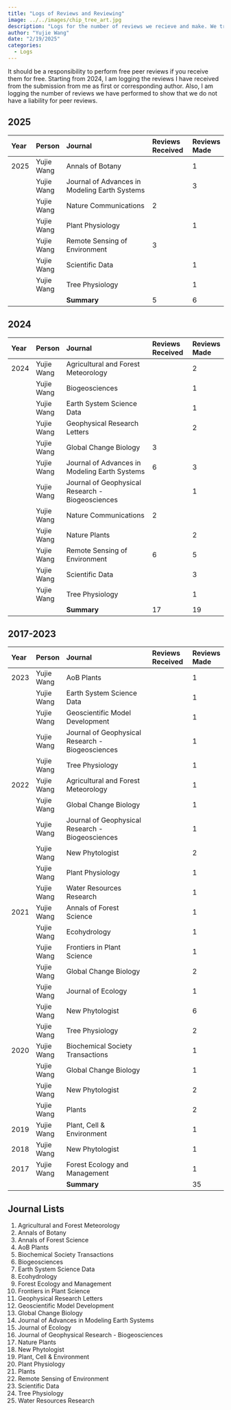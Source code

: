 ```yaml
---
title: "Logs of Reviews and Reviewing"
image: ../../images/chip_tree_art.jpg
description: "Logs for the number of reviews we recieve and make. We try to balance the two!"
author: "Yujie Wang"
date: "2/19/2025"
categories:
  - Logs
---
```


It should be a responsibility to perform free peer reviews if you receive them for free. Starting from 2024, I am logging the reviews I have received from the submission from me as first or corresponding author. Also, I am logging the number of reviews we have performed to show that we do not have a liability for peer reviews.

## 2025

| **Year** | **Person**  | **Journal**                                      | **Reviews Received** | **Reviews Made** |
|:---------|:------------|:-------------------------------------------------|:---------------------|:-----------------|
| 2025     | Yujie Wang  | Annals of Botany                                 |                      | 1                |
|          | Yujie Wang  | Journal of Advances in Modeling Earth Systems    |                      | 3                |
|          | Yujie Wang  | Nature Communications                            | 2                    |                  |
|          | Yujie Wang  | Plant Physiology                                 |                      | 1                |
|          | Yujie Wang  | Remote Sensing of Environment                    | 3                    |                  |
|          | Yujie Wang  | Scientific Data                                  |                      | 1                |
|          | Yujie Wang  | Tree Physiology                                  |                      | 1                |
|          |             | **Summary**                                      | 5                    | 6                |

## 2024

| **Year** | **Person**  | **Journal**                                      | **Reviews Received** | **Reviews Made** |
|:---------|:------------|:-------------------------------------------------|:---------------------|:-----------------|
| 2024     | Yujie Wang  | Agricultural and Forest Meteorology              |                      | 2                |
|          | Yujie Wang  | Biogeosciences                                   |                      | 1                |
|          | Yujie Wang  | Earth System Science Data                        |                      | 1                |
|          | Yujie Wang  | Geophysical Research Letters                     |                      | 2                |
|          | Yujie Wang  | Global Change Biology                            | 3                    |                  |
|          | Yujie Wang  | Journal of Advances in Modeling Earth Systems    | 6                    | 3                |
|          | Yujie Wang  | Journal of Geophysical Research - Biogeosciences |                      | 1                |
|          | Yujie Wang  | Nature Communications                            | 2                    |                  |
|          | Yujie Wang  | Nature Plants                                    |                      | 2                |
|          | Yujie Wang  | Remote Sensing of Environment                    | 6                    | 5                |
|          | Yujie Wang  | Scientific Data                                  |                      | 3                |
|          | Yujie Wang  | Tree Physiology                                  |                      | 1                |
|          |             | **Summary**                                      | 17                   | 19               |

## 2017-2023

| **Year** | **Person**  | **Journal**                                      | **Reviews Received** | **Reviews Made** |
|:---------|:------------|:-------------------------------------------------|:---------------------|:-----------------|
| 2023     | Yujie Wang  | AoB Plants                                       |                      | 1                |
|          | Yujie Wang  | Earth System Science Data                        |                      | 1                |
|          | Yujie Wang  | Geoscientific Model Development                  |                      | 1                |
|          | Yujie Wang  | Journal of Geophysical Research - Biogeosciences |                      | 1                |
|          | Yujie Wang  | Tree Physiology                                  |                      | 1                |
| 2022     | Yujie Wang  | Agricultural and Forest Meteorology              |                      | 1                |
|          | Yujie Wang  | Global Change Biology                            |                      | 1                |
|          | Yujie Wang  | Journal of Geophysical Research - Biogeosciences |                      | 1                |
|          | Yujie Wang  | New Phytologist                                  |                      | 2                |
|          | Yujie Wang  | Plant Physiology                                 |                      | 1                |
|          | Yujie Wang  | Water Resources Research                         |                      | 1                |
| 2021     | Yujie Wang  | Annals of Forest Science                         |                      | 1                |
|          | Yujie Wang  | Ecohydrology                                     |                      | 1                |
|          | Yujie Wang  | Frontiers in Plant Science                       |                      | 1                |
|          | Yujie Wang  | Global Change Biology                            |                      | 2                |
|          | Yujie Wang  | Journal of Ecology                               |                      | 1                |
|          | Yujie Wang  | New Phytologist                                  |                      | 6                |
|          | Yujie Wang  | Tree Physiology                                  |                      | 2                |
| 2020     | Yujie Wang  | Biochemical Society Transactions                 |                      | 1                |
|          | Yujie Wang  | Global Change Biology                            |                      | 1                |
|          | Yujie Wang  | New Phytologist                                  |                      | 2                |
|          | Yujie Wang  | Plants                                           |                      | 2                |
| 2019     | Yujie Wang  | Plant, Cell & Environment                        |                      | 1                |
| 2018     | Yujie Wang  | New Phytologist                                  |                      | 1                |
| 2017     | Yujie Wang  | Forest Ecology and Management                    |                      | 1                |
|          |             | **Summary**                                      |                      | 35               |

## Journal Lists
1. Agricultural and Forest Meteorology
1. Annals of Botany
1. Annals of Forest Science
1. AoB Plants
1. Biochemical Society Transactions
1. Biogeosciences
1. Earth System Science Data
1. Ecohydrology
1. Forest Ecology and Management
1. Frontiers in Plant Science
1. Geophysical Research Letters
1. Geoscientific Model Development
1. Global Change Biology
1. Journal of Advances in Modeling Earth Systems
1. Journal of Ecology
1. Journal of Geophysical Research - Biogeosciences
1. Nature Plants
1. New Phytologist
1. Plant, Cell & Environment
1. Plant Physiology
1. Plants
1. Remote Sensing of Environment
1. Scientific Data
1. Tree Physiology
1. Water Resources Research
